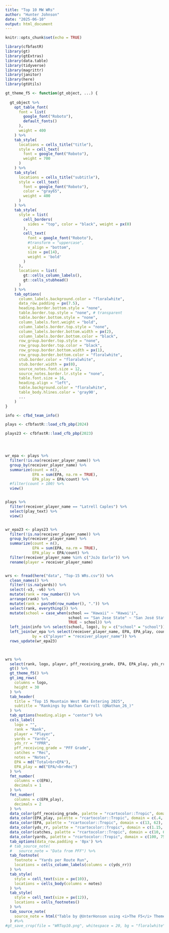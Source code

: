 ```yaml
---
title: "Top 10 MW WRs"
author: "Hunter Johnson"
date: "2025-06-10"
output: html_document
---
```


```r
knitr::opts_chunk$set(echo = TRUE)
```

```r

library(cfbfastR)
library(gt)
library(gtExtras)
library(data.table)
library(tidyverse)
library(magrittr)
library(janitor)
library(here)
library(gtUtils)

```

```r

gt_theme_f5 <- function(gt_object, ...) {
  
  gt_object %>%
    opt_table_font(
      font = list(
        google_font("Roboto"),
        default_fonts()
      ),
      weight = 400
    ) %>%
    tab_style(
      locations = cells_title("title"),
      style = cell_text(
        font = google_font("Roboto"),
        weight = 700
      )
    ) %>%
    tab_style(
      locations = cells_title("subtitle"),
      style = cell_text(
        font = google_font("Roboto"),
        color = "gray65",
        weight = 400
      )
    ) %>%
    tab_style(
      style = list(
        cell_borders(
          sides = "top", color = "black", weight = px(0)
        ),
        cell_text(
          font = google_font("Roboto"),
          #transform = "uppercase",
          v_align = "bottom",
          size = px(14),
          weight = 'bold'
        )
      ),
      locations = list(
        gt::cells_column_labels(),
        gt::cells_stubhead()
      )
    ) %>%
    tab_options(
      column_labels.background.color = "floralwhite",
      data_row.padding = px(7.5),
      heading.border.bottom.style = "none",
      table.border.top.style = "none", # transparent
      table.border.bottom.style = "none",
      column_labels.font.weight = "bold", 
      column_labels.border.top.style = "none",
      column_labels.border.bottom.width = px(2),
      column_labels.border.bottom.color = "black",
      row_group.border.top.style = "none",
      row_group.border.top.color = "black",
      row_group.border.bottom.width = px(1),
      row_group.border.bottom.color = "floralwhite",
      stub.border.color = "floralwhite",
      stub.border.width = px(0),
      source_notes.font.size = 12,
      source_notes.border.lr.style = "none",
      table.font.size = 16,
      heading.align = "left",
      table.background.color = "floralwhite",
      table_body.hlines.color = 'gray90',
      ...
    )
}

```

```r

info <- cfbd_team_info()

plays <- cfbfastR::load_cfb_pbp(2024)

plays23 <- cfbfastR::load_cfb_pbp(2023)




wr_epa <- plays %>%
  filter(!is.na(receiver_player_name)) %>%
  group_by(receiver_player_name) %>%
  summarize(count = n(),
            EPA = sum(EPA, na.rm = TRUE),
            EPA_play = EPA/count) %>%
  #filter(count > 100) %>%
  view()


plays %>%
  filter(receiver_player_name == "Latrell Caples") %>%
  select(play_text) %>%
  view()


wr_epa23 <- plays23 %>%
  filter(!is.na(receiver_player_name)) %>%
  group_by(receiver_player_name) %>%
  summarize(count = n(),
            EPA = sum(EPA, na.rm = TRUE),
            EPA_play = EPA/count) %>%
  filter(receiver_player_name %in% c("JoJo Earle")) %>%
  rename(player = receiver_player_name)


wrs <- fread(here("data", "Top-15 WRs.csv")) %>%
  clean_names() %>%
  filter(!is.na(yards)) %>%
  select(-v3, -v6) %>%
  mutate(rank = row_number()) %>%
  arrange(rank) %>%
  mutate(rank = paste0(row_number(), ".")) %>%
  select(rank, everything()) %>%
  mutate(school = case_when(school == "Hawaii" ~ "Hawai'i",
                            school == "San Jose State" ~ "San José State",
                            TRUE ~ school)) %>%
  left_join(info %>% select(school, logo), by = c("school" = "school")) %>% 
  left_join(wr_epa %>% select(receiver_player_name, EPA, EPA_play, count), 
            by = c("player" = "receiver_player_name")) %>%
  rows_update(wr_epa23)
  



```

```r

wrs %>%
  select(rank, logo, player, pff_receiving_grade, EPA, EPA_play, yds_rr, catches, yards, notes) %>%
  gt() %>%
  gt_theme_f5() %>%
  gt_img_rows(
    columns = logo,
    height = 30
  ) %>%
  tab_header(
    title = "Top 15 Mountain West WRs Entering 2025",
    subtitle = "Rankings by Nathan Carroll (@Nathan_26_)"
  ) %>%
  tab_options(heading.align = "center") %>%
  cols_label(
    logo = "",
    rank = "Rank",
    player = "Player",
    yards = "Yards",
    yds_rr = "YPRR",
    pff_receiving_grade = "PFF Grade",
    catches = "Rec",
    notes = "Notes",
    EPA = md("Total<br>EPA"),
    EPA_play = md("EPA/<br>Rec")
  ) %>%
  fmt_number(
    columns = c(EPA),
    decimals = 1
  ) %>%
  fmt_number(
    columns = c(EPA_play),
    decimals = 2
  ) %>%
  data_color(pff_receiving_grade, palette = "rcartocolor::Tropic", domain = c(55, 80), reverse = T) %>%
  data_color(EPA_play, palette = "rcartocolor::Tropic", domain = c(.4, 2.56), reverse = T) %>%
  data_color(EPA, palette = "rcartocolor::Tropic", domain = c(13, 62), reverse = T) %>%
  data_color(yds_rr, palette = "rcartocolor::Tropic", domain = c(1.15, 2.4), reverse = T) %>%
  data_color(catches, palette = "rcartocolor::Tropic", domain = c(10, 65), reverse = T) %>%
  data_color(yards, palette = "rcartocolor::Tropic", domain = c(100, 750), reverse = T) %>%
  tab_options(data_row.padding = '0px') %>%
  # tab_source_note(
  #   source_note = "Data from PFF") %>%
  tab_footnote(
    footnote = "Yards per Route Run",
    locations = cells_column_labels(columns = c(yds_rr))
  ) %>%
  tab_style(
    style = cell_text(size = px(10)),
    locations = cells_body(columns = notes)
  ) %>%
  tab_style(
    style = cell_text(size = px(12)),
    locations = cells_footnotes()
  ) %>%
  tab_source_note(
    source_note = html("Table by @UnterHonson using <i>The F5</i> Theme, Data by PFF")
  ) #%>%
#gt_save_crop(file = "WRTop10.png", whitespace = 20, bg = "floralwhite")
```


